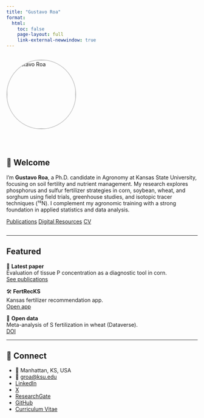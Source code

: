 ```yaml
---
title: "Gustavo Roa"
format:
  html:
    toc: false
    page-layout: full
    link-external-newwindow: true
---
```


:::: {style="display: flex; align-items: center; gap: 2rem; flex-wrap: wrap;"}
<img src="profile.jpg" alt="Gustavo Roa" width="180" style="border-radius: 50%; border: 2px solid #ccc;"/>

::: {style="max-width: 600px;"}

# 👋 Welcome

I’m **Gustavo Roa**, a Ph.D. candidate in Agronomy at Kansas State University, focusing on soil fertility and nutrient management. My research explores phosphorus and sulfur fertilizer strategies in corn, soybean, wheat, and sorghum using field trials, greenhouse studies, and isotopic tracer techniques (¹⁵N). I complement my agronomic training with a strong foundation in applied statistics and data analysis.

[Publications](publications.qmd){.btn .btn-primary .me-2}
[Digital Resources](resources.qmd){.btn .btn-outline-primary .me-2}
[CV](cv.qmd){.btn .btn-outline-secondary}
:::
::::

---

## Featured
:::: {.grid}
::: {.g-col-4}
::: {.callout}
📄 **Latest paper**  
Evaluation of tissue P concentration as a diagnostic tool in corn.  
[See publications](publications.qmd){.btn .btn-sm .btn-outline-primary}
:::
:::
::: {.g-col-4}
::: {.callout}
🛠️ **FertRecKS**  
Kansas fertilizer recommendation app.  
[Open app](https://ksusoiltesting.shinyapps.io/FertRecKS_App-R-v2/){.btn .btn-sm .btn-outline-primary}
:::
:::
::: {.g-col-4}
::: {.callout}
📂 **Open data**  
Meta-analysis of S fertilization in wheat (Dataverse).  
[DOI](https://doi.org/10.7910/DVN/4RLPP1){.btn .btn-sm .btn-outline-primary}
:::
:::
::::

---

## 🔗 Connect
- 📍 Manhattan, KS, USA  
- 📧 [groa@ksu.edu](mailto:groa@ksu.edu)  
- [LinkedIn](https://www.linkedin.com/in/g-roa/) 
- [X](https://x.com/G_A_Roa) 
- [ResearchGate](https://www.researchgate.net/profile/Gustavo-Roa) 
- [GitHub](https://github.com/Gustavo-Roa)  
- [Curriculum Vitae](cv.qmd)